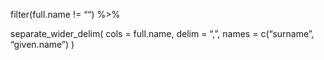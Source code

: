 filter(full.name != "") %>%

separate_wider_delim(
    cols = full.name,
    delim = ", ",
    names = c("surname", "given.name")
)